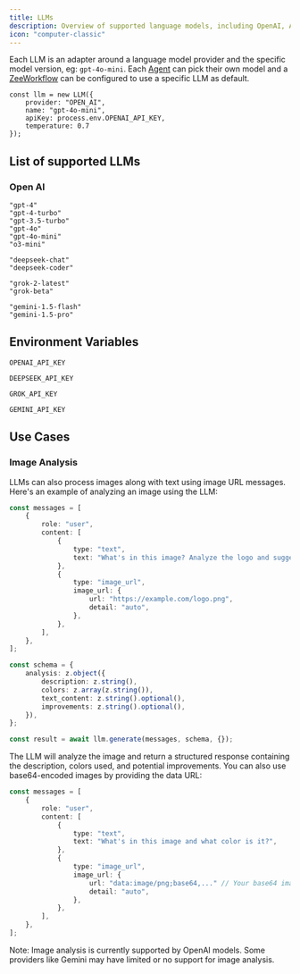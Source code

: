 ```yaml
---
title: LLMs
description: Overview of supported language models, including OpenAI, Anthropic, and Google Gemini, Grok, and more.
icon: "computer-classic"
---
```


Each LLM is an adapter around a language model provider and the specific model version, eg: `gpt-4o-mini`. Each [Agent](./agents) can pick their own model and a [ZeeWorkflow](./zeeworkflows) can be configured to use a specific LLM as default.

```tsx
const llm = new LLM({
    provider: "OPEN_AI",
    name: "gpt-4o-mini",
    apiKey: process.env.OPENAI_API_KEY,
    temperature: 0.7
});
```

## List of supported LLMs

### Open AI

<CodeGroup>

```plaintext OpenAI
"gpt-4"
"gpt-4-turbo"
"gpt-3.5-turbo"
"gpt-4o"
"gpt-4o-mini"
"o3-mini"
```

```plaintext DeepSeek
"deepseek-chat"
"deepseek-coder"
```

```plaintext Grok
"grok-2-latest"
"grok-beta"
```

```plaintext Gemini
"gemini-1.5-flash"
"gemini-1.5-pro"
```

</CodeGroup>

## Environment Variables

<CodeGroup>

```plaintext OpenAI
OPENAI_API_KEY
```

```plaintext DeepSeek
DEEPSEEK_API_KEY
```

```plaintext Grok
GROK_API_KEY
```

```plaintext Gemini
GEMINI_API_KEY
```

</CodeGroup>

## Use Cases

### Image Analysis

LLMs can also process images along with text using image URL messages. Here's an example of analyzing an image using the LLM:

```typescript
const messages = [
    {
        role: "user",
        content: [
            {
                type: "text",
                text: "What's in this image? Analyze the logo and suggest improvements.",
            },
            {
                type: "image_url",
                image_url: {
                    url: "https://example.com/logo.png",
                    detail: "auto",
                },
            },
        ],
    },
];

const schema = {
    analysis: z.object({
        description: z.string(),
        colors: z.array(z.string()),
        text_content: z.string().optional(),
        improvements: z.string().optional(),
    }),
};

const result = await llm.generate(messages, schema, {});
```

The LLM will analyze the image and return a structured response containing the description, colors used, and potential improvements. You can also use base64-encoded images by providing the data URL:

```typescript
const messages = [
    {
        role: "user",
        content: [
            {
                type: "text",
                text: "What's in this image and what color is it?",
            },
            {
                type: "image_url",
                image_url: {
                    url: "data:image/png;base64,..." // Your base64 image data
                    detail: "auto",
                },
            },
        ],
    },
];
```

Note: Image analysis is currently supported by OpenAI models. Some providers like Gemini may have limited or no support for image analysis.
